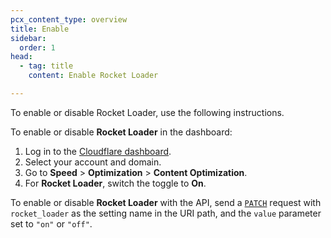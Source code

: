 ```yaml
---
pcx_content_type: overview
title: Enable
sidebar:
  order: 1
head:
  - tag: title
    content: Enable Rocket Loader

---
```



To enable or disable Rocket Loader, use the following instructions.

<Tabs> <TabItem label="Dashboard">

To enable or disable **Rocket Loader** in the dashboard:

1. Log in to the [Cloudflare dashboard](https://dash.cloudflare.com).
2. Select your account and domain.
3. Go to **Speed** > **Optimization** > **Content Optimization**.
4. For **Rocket Loader**, switch the toggle to **On**.

<Render file="rocket-loader-csp" />

</TabItem> <TabItem label="API">

To enable or disable **Rocket Loader** with the API, send a [`PATCH`](/api/operations/zone-settings-edit-single-setting) request with `rocket_loader` as the setting name in the URI path, and the `value` parameter set to `"on"` or `"off"`.

<Render file="rocket-loader-csp" />

</TabItem> </Tabs>

<Render file="configuration-rule-promotion" product="rules" />
